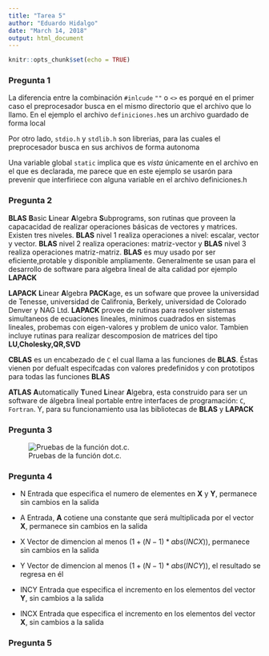 ```yaml
---
title: "Tarea 5"
author: "Eduardo Hidalgo"
date: "March 14, 2018"
output: html_document
---
```


```r
knitr::opts_chunk$set(echo = TRUE)
```

### Pregunta 1
<p>La diferencia entre la combinación `#inlcude` `""` o `<>`  es porqué en el primer caso el preprocesador busca en el mismo directorio que el archivo que lo llamo. En el ejemplo el archivo `definiciones.h`es un archivo guardado de forma local</p>
<p>Por otro lado, ` stdio.h` y ` stdlib.h` son librerias, para las cuales el preprocesador busca en sus archivos de forma autonoma</p>
<p>Una variable global `static` implica que es *vista* únicamente en el archivo en el que es declarada, me parece que en este ejemplo se usarón para prevenir que interfiriece con alguna variable en el archivo definiciones.h</p>

### Pregunta 2
<p> **BLAS** **B**asic **L**inear **A**lgebra **S**ubprograms, son rutinas que proveen la capacacidad de realizar operaciones básicas de vectores y matrices. Existen tres niveles. **BLAS** nivel 1  realiza operaciones a nivel: escalar, vector y vector. **BLAS** nivel 2 realiza operaciones: matriz-vector y **BLAS** nivel 3 realiza operaciones matriz-matriz. **BLAS** es  muy usado por ser eficiente,protable y disponible ampliamente. Generalmente se usan para el desarrollo de software para algebra lineal de alta calidad por ejemplo **LAPACK**</p>
<p>**LAPACK** **L**inear **A**lgebra **PACK**age, es un sofware que provee la universidad de Tenesse, universidad de Califronia, Berkely, universidad de Colorado Denver y NAG Ltd. **LAPACK** provee de rutinas para resolver sistemas simultaneos de ecuaciones lineales, minimos cuadrados en sistemas lineales, probemas con eigen-valores y problem de unico valor. Tambien incluye rutinas para realizar descomposion de matrices del tipo **LU,Cholesky,QR,SVD** </p>
<p> **CBLAS** es un encabezado de `C` el cual llama a las funciones de **BLAS**. Éstas vienen por defualt especifcadas con valores predefinidos y con prototipos para todas las funciones **BLAS**</p>
<p> **ATLAS** **A**utomatically **T**uned **L**inear **A**lgebra, esta construido para ser un software de álgebra lineal portable entre interfaces de programación: `C`, `Fortran`. Y, para su funcionamiento usa las bibliotecas de **BLAS** y **LAPACK**</p>


### Pregunta 3

![Pruebas de la función dot.c.](tarea5erickdotproduct.png)


### Pregunta 4

- N Entrada que especifica el numero de elementes en **X** y **Y**, permanece sin cambios en la salida

- A Entrada, **A** cotiene una constante que será multiplicada por el vector **X**, permanece sin cambios en la salida

- X Vector de dimencion al menos $(1+(N-1)*abs(INCX))$, permanece sin cambios en la salida

- Y Vector de dimencion al menos $(1+(N-1)*abs(INCY))$, el resultado se regresa en él

- INCY Entrada que especifica el incremento en los elementos del vector **Y**, sin cambios a la salida

- INCX Entrada que especifica el incremento en los elementos del vector **X**, sin cambios a la salida

### Pregunta 5

